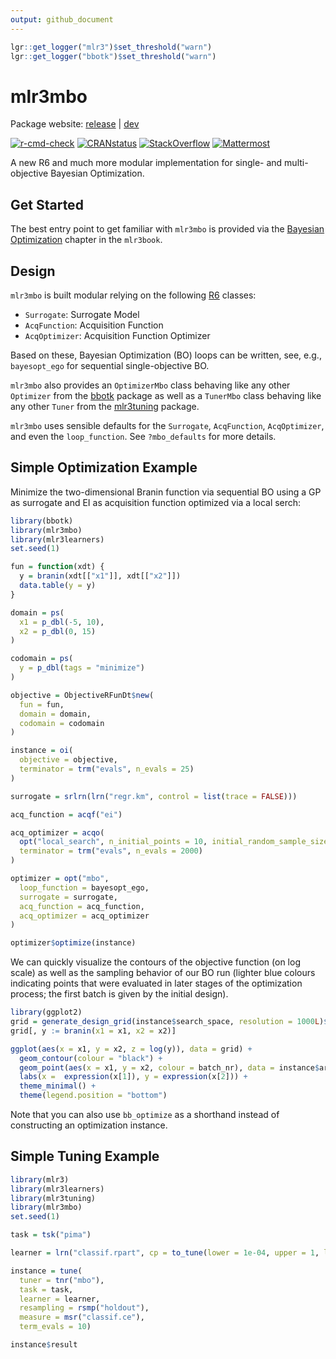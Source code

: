 ```yaml
---
output: github_document
---
```


```r
lgr::get_logger("mlr3")$set_threshold("warn")
lgr::get_logger("bbotk")$set_threshold("warn")
```

# mlr3mbo

Package website: [release](https://mlr3mbo.mlr-org.com/) | [dev](https://mlr3mbo.mlr-org.com/dev/)

<!-- badges: start -->
[![r-cmd-check](https://github.com/mlr-org/mlr3mbo/actions/workflows/r-cmd-check.yml/badge.svg)](https://github.com/mlr-org/mlr3mbo/actions/workflows/r-cmd-check.yml)
[![CRANstatus](https://www.r-pkg.org/badges/version/mlr3mbo)](https://cran.r-project.org/package=mlr3mbo)
[![StackOverflow](https://img.shields.io/badge/stackoverflow-mlr3-orange.svg)](https://stackoverflow.com/questions/tagged/mlr3)
[![Mattermost](https://img.shields.io/badge/chat-mattermost-orange.svg)](https://lmmisld-lmu-stats-slds.srv.mwn.de/mlr_invite/)
<!-- badges: end -->

A new R6 and much more modular implementation for single- and multi-objective Bayesian Optimization.

## Get Started

The best entry point to get familiar with `mlr3mbo` is provided via the [Bayesian Optimization](https://mlr3book.mlr-org.com/chapters/chapter5/advanced_tuning_methods_and_black_box_optimization.html#sec-bayesian-optimization) chapter in the `mlr3book`.

## Design

`mlr3mbo` is built modular relying on the following [R6](https://cran.r-project.org/package=R6) classes:

* `Surrogate`: Surrogate Model
* `AcqFunction`: Acquisition Function
* `AcqOptimizer`: Acquisition Function Optimizer

Based on these, Bayesian Optimization (BO) loops can be written, see, e.g., `bayesopt_ego` for sequential single-objective BO.

`mlr3mbo` also provides an `OptimizerMbo` class behaving like any other `Optimizer` from the [bbotk](https://cran.r-project.org/package=bbotk) package as well as
a `TunerMbo` class behaving like any other `Tuner` from the [mlr3tuning](https://cran.r-project.org/package=mlr3tuning) package.

`mlr3mbo` uses sensible defaults for the `Surrogate`, `AcqFunction`, `AcqOptimizer`, and even the `loop_function`.
See `?mbo_defaults` for more details.

## Simple Optimization Example

Minimize the two-dimensional Branin function via sequential BO using a GP as surrogate and EI as acquisition function optimized via a local serch:

```r
library(bbotk)
library(mlr3mbo)
library(mlr3learners)
set.seed(1)

fun = function(xdt) {
  y = branin(xdt[["x1"]], xdt[["x2"]])
  data.table(y = y)
}

domain = ps(
  x1 = p_dbl(-5, 10),
  x2 = p_dbl(0, 15)
)

codomain = ps(
  y = p_dbl(tags = "minimize")
)

objective = ObjectiveRFunDt$new(
  fun = fun,
  domain = domain,
  codomain = codomain
)

instance = oi(
  objective = objective,
  terminator = trm("evals", n_evals = 25)
)

surrogate = srlrn(lrn("regr.km", control = list(trace = FALSE)))

acq_function = acqf("ei")

acq_optimizer = acqo(
  opt("local_search", n_initial_points = 10, initial_random_sample_size = 1000, neighbors_per_point = 10),
  terminator = trm("evals", n_evals = 2000)
)

optimizer = opt("mbo",
  loop_function = bayesopt_ego,
  surrogate = surrogate,
  acq_function = acq_function,
  acq_optimizer = acq_optimizer
)

optimizer$optimize(instance)
```

We can quickly visualize the contours of the objective function (on log scale) as well as the sampling behavior of our BO run (lighter blue colours indicating points that were evaluated in later stages of the optimization process; the first batch is given by the initial design).

```r
library(ggplot2)
grid = generate_design_grid(instance$search_space, resolution = 1000L)$data
grid[, y := branin(x1 = x1, x2 = x2)]

ggplot(aes(x = x1, y = x2, z = log(y)), data = grid) +
  geom_contour(colour = "black") +
  geom_point(aes(x = x1, y = x2, colour = batch_nr), data = instance$archive$data) +
  labs(x =  expression(x[1]), y = expression(x[2])) +
  theme_minimal() +
  theme(legend.position = "bottom")
```

Note that you can also use `bb_optimize` as a shorthand instead of constructing an optimization instance.

## Simple Tuning Example

```r
library(mlr3)
library(mlr3learners)
library(mlr3tuning)
library(mlr3mbo)
set.seed(1)

task = tsk("pima")

learner = lrn("classif.rpart", cp = to_tune(lower = 1e-04, upper = 1, logscale = TRUE))

instance = tune(
  tuner = tnr("mbo"),
  task = task,
  learner = learner,
  resampling = rsmp("holdout"),
  measure = msr("classif.ce"),
  term_evals = 10)

instance$result
```
